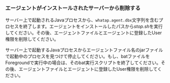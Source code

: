 ### エージェントがインストールされたサーバーから削除する

<Tabs groupId='os'>
<TabItem value='linux' label='Linux' default>

サーバー上で起動されるJavaプロセスから、`whatap.agent.dbx`文字列を含むプロセスを終了します。エージェントをインストールしたパスから*stop.sh*を実行してください。その後、エージェントファイルとエージェントに登録したUser権限を削除してください。

</TabItem>
<TabItem value='windows' label='Windows'>

サーバー上で起動するJavaプロセスからエージェントファイル名のjarファイルで起動中のプロセスを見つけて停止してください。もし、batファイルをForegroundで実行中の場合は、そのbat実行スクリプトを終了してください。その後、エージェントファイルとエージェントに登録したUser権限を削除してください。

</TabItem>
</Tabs>
